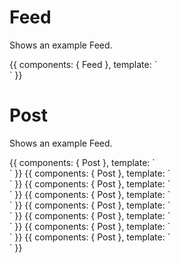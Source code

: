 
<Meta title="User / Components / Feed" component={Feed} />

# Feed

<ArgsTable of={Feed} />

Shows an example Feed.

<Canvas>
  <Story name="Feed (multiple posts)">
    {{
        components: { Feed },
        template: `
          <div style="width:700px;">
              <feed />
          </div>
          `
    }}
  </Story>
</Canvas>

# Post

<ArgsTable of={Post} />

Shows an example Feed.

<Canvas>
  <Story name="Post for Public (creator)">
    {{
        components: { Post },
        template: `
          <div style="width:700px;">
              <post :privacy="1" />
          </div>
          `
    }}
  </Story>
  <Story name="Post for Subscriber (creator)">
    {{
        components: { Post },
        template: `
          <div style="width:700px;">
              <post :privacy="2" />
          </div>
          `
    }}
  </Story>
   <Story name="Post for Purchase (creator)">
    {{
        components: { Post },
        template: `
          <div style="width:700px;">
              <post :privacy="3" />
          </div>
          `
    }}
  </Story>
  <Story name="Post for Public (not creator)">
    {{
        components: { Post },
        template: `
          <div style="width:700px;">
              <post :is-creator="false" :privacy="1" />
          </div>
          `
    }}
  </Story>
  <Story name="Post for Subscriber (not creator)">
    {{
        components: { Post },
        template: `
          <div style="width:700px;">
              <post :is-creator="false" :privacy="2" />
          </div>
          `
    }}
  </Story>
   <Story name="Post for Purchase (not creator)">
    {{
        components: { Post },
        template: `
          <div style="width:700px;">
              <post :is-creator="false" :privacy="3" />
          </div>
          `
    }}
  </Story>
  <Story name="Post for Purchase (not creator) (not purchased) (multiple images)">
    {{
        components: { Post },
        template: `
          <div style="width:700px;">
              <post :is-creator="false" :privacy="3" :count="3" />
          </div>
          `
    }}
  </Story>
  <Story name="Post for Purchase (not creator) (purchased) (multiple images)">
    {{
        components: { Post },
        template: `
          <div style="width:700px;">
              <post :is-creator="false" is-purchased :privacy="3" :count="3" />
          </div>
          `
    }}
  </Story>
</Canvas>